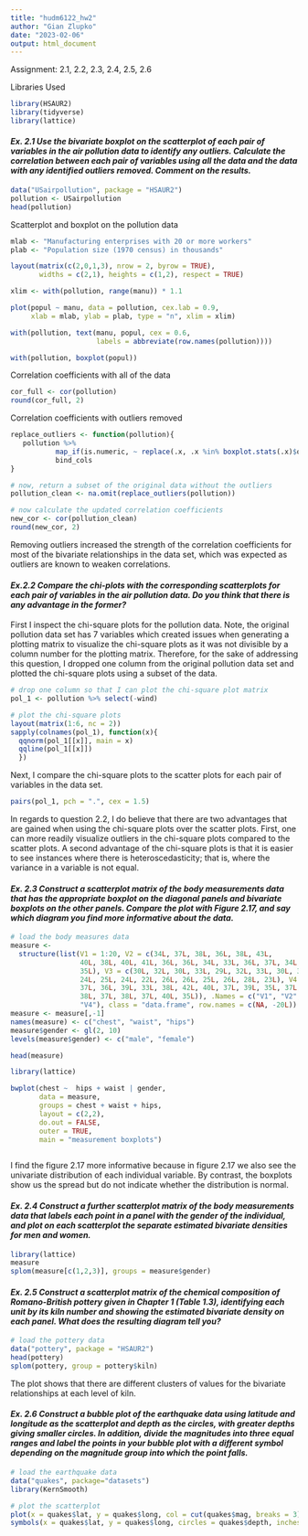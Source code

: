 ```yaml
---
title: "hudm6122_hw2"
author: "Gian Zlupko"
date: "2023-02-06"
output: html_document
---
```


Assignment: 2.1, 2.2, 2.3, 2.4, 2.5, 2.6 


Libraries Used 
```r
library(HSAUR2) 
library(tidyverse)
library(lattice)
```



#### *Ex. 2.1 Use the bivariate boxplot on the scatterplot of each pair of variables in the air pollution data to identify any outliers. Calculate the correlation between each pair of variables using all the data and the data with any identified outliers removed. Comment on the results.* 

```r
data("USairpollution", package = "HSAUR2")
pollution <- USairpollution
head(pollution) 
```

Scatterplot and boxplot on the pollution data
```r

mlab <- "Manufacturing enterprises with 20 or more workers" 
plab <- "Population size (1970 census) in thousands"

layout(matrix(c(2,0,1,3), nrow = 2, byrow = TRUE),
       widths = c(2,1), heights = c(1,2), respect = TRUE)

xlim <- with(pollution, range(manu)) * 1.1

plot(popul ~ manu, data = pollution, cex.lab = 0.9, 
     xlab = mlab, ylab = plab, type = "n", xlim = xlim)

with(pollution, text(manu, popul, cex = 0.6, 
                     labels = abbreviate(row.names(pollution))))

with(pollution, boxplot(popul))
```




Correlation coefficients with all of the data
```r
cor_full <- cor(pollution) 
round(cor_full, 2) 
```

Correlation coefficients with outliers removed 

```r
replace_outliers <- function(pollution){
   pollution %>%          
           map_if(is.numeric, ~ replace(.x, .x %in% boxplot.stats(.x)$out, NA)) %>%
           bind_cols 
}

# now, return a subset of the original data without the outliers 
pollution_clean <- na.omit(replace_outliers(pollution)) 

# now calculate the updated correlation coefficients 
new_cor <- cor(pollution_clean)
round(new_cor, 2)

```

Removing outliers increased the strength of the correlation coefficients for most of the bivariate relationships in the data set, which was expected as outliers are known to weaken correlations. 


#### *Ex.2.2 Compare the chi-plots with the corresponding scatterplots for each pair of variables in the air pollution data. Do you think that there is any advantage in the former?*

First I inspect the chi-square plots for the pollution data. Note, the original pollution data set has 7 variables which created issues when generating a plotting matrix to visualize the chi-square plots as it was not divisible by a column number for the plotting matrix. Therefore, for the sake of addressing this question, I dropped one column from the original pollution data set and plotted the chi-square plots using a subset of the data. 
```r
# drop one column so that I can plot the chi-square plot matrix 
pol_1 <- pollution %>% select(-wind) 

# plot the chi-square plots
layout(matrix(1:6, nc = 2))
sapply(colnames(pol_1), function(x){ 
  qqnorm(pol_1[[x]], main = x)
  qqline(pol_1[[x]])
  })

```

Next, I compare the chi-square plots to the scatter plots for each pair of variables in the data set. 

```r
pairs(pol_1, pch = ".", cex = 1.5) 
```

In regards to question 2.2, I do believe that there are two advantages that are gained when using the chi-square plots over the scatter plots. First, one can more readily visualize outliers in the chi-square plots compared to the scatter plots. A second advantage of the chi-square plots is that it is easier to see instances where there is heteroscedasticity; that is, where the variance in a variable is not equal. 



#### *Ex. 2.3 Construct a scatterplot matrix of the body measurements data that has the appropriate boxplot on the diagonal panels and bivariate boxplots on the other panels. Compare the plot with Figure 2.17, and say which diagram you find more informative about the data.*

```r
# load the body measures data
measure <-
  structure(list(V1 = 1:20, V2 = c(34L, 37L, 38L, 36L, 38L, 43L,
                 40L, 38L, 40L, 41L, 36L, 36L, 34L, 33L, 36L, 37L, 34L, 36L, 38L,
                 35L), V3 = c(30L, 32L, 30L, 33L, 29L, 32L, 33L, 30L, 30L, 32L,
                 24L, 25L, 24L, 22L, 26L, 26L, 25L, 26L, 28L, 23L), V4 = c(32L,
                 37L, 36L, 39L, 33L, 38L, 42L, 40L, 37L, 39L, 35L, 37L, 37L, 34L,
                 38L, 37L, 38L, 37L, 40L, 35L)), .Names = c("V1", "V2", "V3",
                 "V4"), class = "data.frame", row.names = c(NA, -20L))
measure <- measure[,-1]
names(measure) <- c("chest", "waist", "hips")
measure$gender <- gl(2, 10)
levels(measure$gender) <- c("male", "female")

head(measure) 

```

```r
library(lattice)

bwplot(chest ~  hips + waist | gender, 
       data = measure,
       groups = chest + waist + hips,
       layout = c(2,2), 
       do.out = FALSE,
       outer = TRUE,
       main = "measurement boxplots") 
       
```

I find the figure 2.17 more informative because in figure 2.17 we also see the univariate distribution of each individual variable. By contrast, the boxplots show us the spread but do not indicate whether the distribution is normal. 


#### *Ex. 2.4 Construct a further scatterplot matrix of the body measurements data that labels each point in a panel with the gender of the individual, and plot on each scatterplot the separate estimated bivariate densities for men and women.*


```r
library(lattice)
measure 
splom(measure[c(1,2,3)], groups = measure$gender)  
```


#### *Ex. 2.5 Construct a scatterplot matrix of the chemical composition of Romano-British pottery given in Chapter 1 (Table 1.3), identifying each unit by its kiln number and showing the estimated bivariate density on each panel. What does the resulting diagram tell you?*


```r
# load the pottery data 
data("pottery", package = "HSAUR2")
head(pottery) 
splom(pottery, group = pottery$kiln)
```
The plot shows that there are different clusters of values for the bivariate relationships at each level of kiln. 


#### *Ex. 2.6 Construct a bubble plot of the earthquake data using latitude and longitude as the scatterplot and depth as the circles, with greater depths giving smaller circles. In addition, divide the magnitudes into three equal ranges and label the points in your bubble plot with a different symbol depending on the magnitude group into which the point falls.*

```r
# load the earthquake data 
data("quakes", package="datasets")
library(KernSmooth) 

# plot the scatterplot 
plot(x = quakes$lat, y = quakes$long, col = cut(quakes$mag, breaks = 3)) 
symbols(x = quakes$lat, y = quakes$long, circles = quakes$depth, inches = 0.15, add = TRUE)

```






